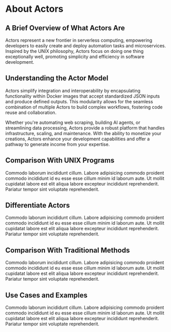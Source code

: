 # About Actors

## A Brief Overview of What Actors Are

Actors represent a new frontier in serverless computing, empowering developers to easily create and deploy automation tasks and microservices. Inspired by the UNIX philosophy, Actors focus on doing one thing exceptionally well, promoting simplicity and efficiency in software development.

## Understanding the Actor Model

Actors simplify integration and interoperability by encapsulating functionality within Docker images that accept standardized JSON inputs and produce defined outputs. This modularity allows for the seamless combination of multiple Actors to build complex workflows, fostering code reuse and collaboration.

Whether you're automating web scraping, building AI agents, or streamlining data processing, Actors provide a robust platform that handles infrastructure, scaling, and maintenance. With the ability to monetize your creations, Actors enhance your development capabilities and offer a pathway to generate income from your expertise.

## Comparison With UNIX Programs

Commodo laborum incididunt cillum. Labore adipisicing commodo proident commodo incididunt id eu esse esse cillum minim id laborum aute. Ut mollit cupidatat labore est elit aliqua labore excepteur incididunt reprehenderit. Pariatur tempor sint voluptate reprehenderit.

## Differentiate Actors

Commodo laborum incididunt cillum. Labore adipisicing commodo proident commodo incididunt id eu esse esse cillum minim id laborum aute. Ut mollit cupidatat labore est elit aliqua labore excepteur incididunt reprehenderit. Pariatur tempor sint voluptate reprehenderit.

## Comparison With Traditional Methods

Commodo laborum incididunt cillum. Labore adipisicing commodo proident commodo incididunt id eu esse esse cillum minim id laborum aute. Ut mollit cupidatat labore est elit aliqua labore excepteur incididunt reprehenderit. Pariatur tempor sint voluptate reprehenderit.

## Use Cases and Examples

Commodo laborum incididunt cillum. Labore adipisicing commodo proident commodo incididunt id eu esse esse cillum minim id laborum aute. Ut mollit cupidatat labore est elit aliqua labore excepteur incididunt reprehenderit. Pariatur tempor sint voluptate reprehenderit.
